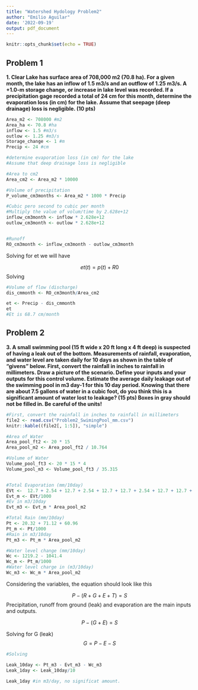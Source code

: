 ```yaml
---
title: "Watershed Hydology Problem2"
author: "Emilio Aguilar"
date: '2022-09-19'
output: pdf_document
---
```


```r
knitr::opts_chunk$set(echo = TRUE)
```

## Problem 1

**1. Clear Lake has surface area of 708,000 m2 (70.8 ha).  For a given month, the lake has an inflow of 1.5 m3/s and an outflow of 1.25 m3/s.  A +1.0-m storage change, or increase in lake level was recorded.  If a precipitation gage recorded a total of 24 cm for this month, determine the evaporation loss (in cm) for the lake.  Assume that seepage (deep drainage) loss is negligible.  (10 pts)**

```r
Area_m2 <- 708000 #m2
Area_ha <- 70.8 #ha
inflow <- 1.5 #m3/s
outlow <- 1.25 #m3/s
Storage_change <- 1 #m
Precip <- 24 #cm

#determine evaporation loss (in cm) for the lake
#Assume that deep drainage loss is negligible 

#Area to cm2
Area_cm2 <- Area_m2 * 10000

#Volume of precipitation
P_volume_cm3months <- Area_m2 * 1000 * Precip

#Cubic pero second to cubic per month
#Multiply the value of volum/time by 2.628e+12
inflow_cm3month <- inflow * 2.628e+12
outlow_cm3month <- outlow * 2.628e+12


#Runoff
RO_cm3month <- inflow_cm3month - outlow_cm3month

```

Solving for et we will have

$$ et(t) = p(t) + R0 $$
Solving 
```r

#Volume of flow (discharge) 
dis_cmmonth <- RO_cm3month/Area_cm2

et <- Precip - dis_cmmonth 
et 
#Et is 68.7 cm/month
```

## Problem 2
**3. A small swimming pool (15 ft wide x 20 ft long x 4 ft deep) is suspected of having a leak out of the bottom.  Measurements of rainfall, evaporation, and water level are taken daily for 10 days as shown in the table of “givens” below.  First, convert the rainfall in inches to rainfall in millimeters. Draw a picture of the scenario.  Define your inputs and your outputs for this control volume. Estimate the average daily leakage out of the swimming pool in m3 day-1 for this 10 day period. Knowing that there are about 7.5 gallons of water in a cubic foot, do you think this is a significant amount of water lost to leakage?  (15 pts)  Boxes in gray should not be filled in. Be careful of the units!**

```r
#First, convert the rainfall in inches to rainfall in millimeters
file2 <- read.csv("Problem2_SwimingPool_mm.csv")
knitr::kable((file2[, 1:5]), "simple")
```

```r
#Area of Water
Area_pool_ft2 <- 20 * 15 
Area_pool_m2 <- Area_pool_ft2 / 10.764

#Volume of Water
Volume_pool_ft3 <- 20 * 15 * 4
Volume_pool_m3 <- Volume_pool_ft3 / 35.315


#Total Evaporation (mm/10day)
EVt <-  12.7 + 2.54 + 12.7 + 2.54 + 12.7 + 12.7 + 2.54 + 12.7 + 12.7 + 12.7
Evt_m <- EVt/1000
#Ev in m3/10day
Evt_m3 <- Evt_m * Area_pool_m2

#Total Rain (mm/10day)
Pt <- 20.32 + 71.12 + 60.96
Pt_m <- Pt/1000
#Rain in m3/10day
Pt_m3 <- Pt_m * Area_pool_m2

#Water level change (mm/10day)
Wc <- 1219.2 - 1041.4
Wc_m <- Pt_m/1000 
#Water level charge in (m3/10day)
Wc_m3 <- Wc_m * Area_pool_m2

```

Considering the variables, the equation  should look like this

$$ P-(R+G+E+T)=  S $$
Precipitation, runoff from ground (leak) and evaporation are the main inputs and outputs. 

$$ P-(G+E)= S $$

Solving for G (leak)
$$  G = P - E - S $$

```r
#Solving

Leak_10day <- Pt_m3 - Evt_m3 - Wc_m3
Leak_1day <- Leak_10day/10

Leak_1day #in m3/day, no significat amount. 
```

